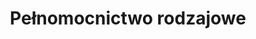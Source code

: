 ---
slug: pelnomocnictwo-rodzajowe
title: Pełnomocnictwo rodzajowe
categories: [rodzina, biznes, praca]
priceId: price_1Nl9xyDqWXJnMCTYjyDXFp3A
draft: true
---